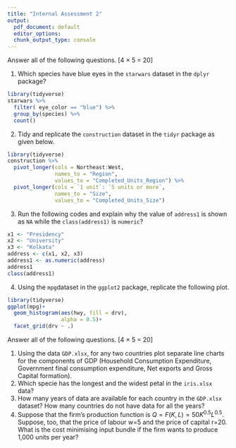 ```yaml
---
title: "Internal Assessment 2"
output:
  pdf_document: default
  editor_options:
  chunk_output_type: console
---
```


\begin{center}
{\Large ECON03SEC1}\\
{\Large Department of Economics}\\
{\Large Presidency University, Kolkata}\\
{\large Full Marks: 40}\\
{\large 21/01/2022}
\end{center}





\begin{center}
\textbf{Group 1 (R)}
\end{center}

Answer all of the following questions. [4 $\times$ 5 = 20]

1. Which species have blue eyes in the `starwars` dataset in the `dplyr` package? 
```r
library(tidyverse)
starwars %>% 
  filter( eye_color == "blue") %>% 
  group_by(species) %>% 
  count()
```

2. Tidy and replicate the `construction` dataset in the `tidyr` package as given below. 

```r
library(tidyverse)
construction %>% 
  pivot_longer(cols = Northeast:West, 
               names_to = "Region",
               values_to = "Completed_Units_Region") %>% 
  pivot_longer(cols = `1 unit`: `5 units or more`,
               names_to = "Size",
               values_to = "Completed_Units_Size")
```

3. Run the following codes and explain why the value of `address1` is shown as `NA` while the `class(address1)` is `numeric`?
```r
x1 <- "Presidency"
x2 <- "University"
x3 <- "Kolkata"
address <- c(x1, x2, x3)
address1 <- as.numeric(address)
address1
class(address1)
```

4. Using the `mpg`dataset in the `ggplot2` package, replicate the following plot.

```r
library(tidyverse)
ggplot(mpg)+
  geom_histogram(aes(hwy, fill = drv),
                 alpha = 0.5)+
  facet_grid(drv ~ .)
```



\begin{center}
\textbf{Group 2 (Excel)}
\end{center}

Answer all of the following questions. [4 $\times$ 5 = 20]

1. Using the data `GDP.xlsx`, for any two countries plot separate line charts for the components of GDP (Household Consumption Expenditure, Government final consumption expenditure, Net exports and Gross Capital formation).
2. Which specie has the longest and the widest petal in the `iris.xlsx` data?
3. How many years of data are available for each country in the `GDP.xlsx` dataset? How many countries do not have data for all the years?
4. Suppose that the firm’s production function is $Q=F(K,L)=50K^{0.5}L^{0.5}$. Suppose, too, that the price of labour w=5 and the price of capital r=20. What is the cost minimising input bundle if the firm wants to produce 1,000 units per year?
